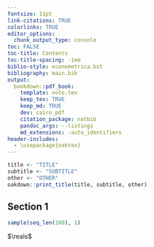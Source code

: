 ```yaml
---
fontsize: 11pt
link-citations: TRUE
colorlinks: TRUE
editor_options:
  chunk_output_type: console
toc: FALSE
toc-title: Contents
toc-title-spacing: -1em
biblio-style: econometrica.bst
bibliography: main.bib
output:
  bookdown::pdf_book:
    template: note.tex
    keep_tex: TRUE
    keep_md: TRUE
    dev: cairo_pdf
    citation_package: natbib
    pandoc_args: --listings
    md_extensions: -auto_identifiers
header-includes:
  - \usepackage{oaktex}
---
```


```r
title <- "TITLE"
subtitle <- "SUBTITLE"
other <- "OTHER"
oakdown::print_title(title, subtitle, other)
```

## Section 1

```r
sample(seq_len(100), 1)
```

$\reals$
